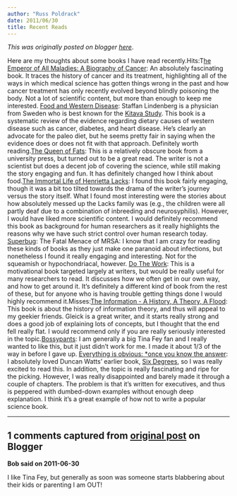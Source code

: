 ```yaml
---
author: "Russ Poldrack"
date: 2011/06/30
title: Recent Reads
---
```


*This was originally posted on blogger [here](https://russpoldrack.blogspot.com/2011/06/recent-reads.html)*.

Here are my thoughts about some books I have read recently.Hits:T[he Emperor of All Maladies: A Biography of Cancer](http://www.amazon.com/Emperor-All-Maladies-Biography-Cancer/dp/1439107955/ref=sr_1_1?s=books&ie=UTF8&qid=1309457348&sr=1-1):  An absolutely fascinating book.  It traces the history of cancer and its treatment, highlighting all of the ways in which medical science has gotten things wrong in the past and how cancer treatment has only recently evolved beyond blindly poisoning the body.  Not a lot of scientific content, but more than enough to keep me interested.  [Food and Western Disease](http://www.amazon.com/Food-Western-Disease-evolutionary-perspective/dp/1405197714/ref=sr_1_1?ie=UTF8&s=books&qid=1309456491&sr=8-1): Staffan Lindenberg is a physician from Sweden who is best known for the [Kitava Study](http://www.staffanlindeberg.com/TheKitavaStudy.html).  This book is a systematic review of the evidence regarding dietary causes of western disease such as cancer, diabetes, and heart disease.  He's clearly an advocate for the paleo diet, but he seems pretty fair in saying when the evidence does or does not fit with that approach. Definitely worth reading.[The Queen of Fats](http://www.amazon.com/Queen-Fats-Omega-3s-Removed-California/dp/0520253809/ref=sr_1_1?ie=UTF8&s=books&qid=1309457144&sr=1-1): This is a relatively obscure book from a university press, but turned out to be a great read.  The writer is not a scientist but does a decent job of covering the science, while still making the story engaging and fun.  It has definitely changed how I think about food.[The Immortal Life of Henrietta Lacks](http://www.amazon.com/Immortal-Life-Henrietta-Lacks/dp/1400052181/ref=sr_1_1?s=books&ie=UTF8&qid=1309456728&sr=1-1): I found this book fairly engaging, though it was a bit too tilted towards the drama of the writer's journey versus the story itself.  What I found most interesting were the stories about how absolutely messed up the Lacks family was (e.g., the children were all partly deaf due to a combination of inbreeding and neurosyphilis).  However, I would have liked more scientific content.  I would definitely recommend this book as background for human researchers as it really highlights the reasons why we have such strict control over human research today. [Superbug](http://www.amazon.com/Superbug-Fatal-Menace-Maryn-McKenna/dp/1416557288/ref=sr_1_1?s=books&ie=UTF8&qid=1309457258&sr=1-1): The Fatal Menace of MRSA:  I know that I am crazy for reading these kinds of books as they just make one paranoid about infections, but nonetheless I found it really engaging and interesting.  Not for the squeamish or hypochondriacal, however. [Do The Work](http://www.amazon.com/Do-the-Work-ebook/dp/B004PGO25O):  This is a motivational book targeted largely at writers, but would be really useful for many researchers to read.  It discusses how we often get in our own way, and how to get around it.  It's definitely a different kind of book from the rest of these, but for anyone who is having trouble getting things done I would highly recommend it.Misses:[The Information - A History, A Theory, A Flood](http://www.amazon.com/Information-History-Theory-Flood/dp/0375423729/ref=sr_1_1?s=books&ie=UTF8&qid=1309457729&sr=1-1):  This book is about the history of information theory, and thus will appeal to my geekier friends.  Gleick is a great writer, and it starts really strong and does a good job of explaining lots of concepts, but I thought that the end fell really flat.  I would recommend only if you are really seriously interested in the topic.[Bossypants](http://www.amazon.com/Bossypants-Tina-Fey/dp/0316056863/ref=sr_1_1?s=books&ie=UTF8&qid=1309457651&sr=1-1):  I am generally a big Tina Fey fan and I really wanted to like this, but it just didn't work for me.  I made it about 1/3 of the way in before I gave up. [Everything is obvious: *once you know the answer](http://www.amazon.com/Everything-Obvious-Once-Know-Answer/dp/0385531680/ref=sr_1_1?s=books&ie=UTF8&qid=1309457944&sr=1-1):  I absolutely loved Duncan Watts' earlier book, [Six Degrees](http://www.amazon.com/Six-Degrees-Science-Connected-Market/dp/0393325423/ref=sr_1_3?s=books&ie=UTF8&qid=1309458007&sr=1-3),   so I was really excited to read this.  In addition, the topic is really fascinating and ripe for the picking.  However, I was really disappointed and barely made it through a couple of chapters.  The problem is that it's written for executives, and thus is peppered with dumbed-down examples without enough deep explanation.  I think it's a great example of how not to write a popular science book.

---

## 1 comments captured from [original post](https://russpoldrack.blogspot.com/2011/06/recent-reads.html) on Blogger

**Bob said on 2011-06-30**

I like Tina Fey, but generally as soon was someone starts blabbering about their kids or parenting I am OUT!

